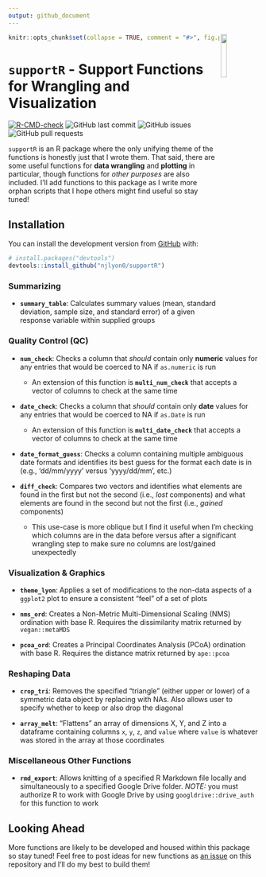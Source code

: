 ```yaml
---
output: github_document
---
```


<!-- README.md is generated from README.Rmd. Please edit that file -->

<img src = "man/figures/supportR_hex.png" align = "right" width = "15%"/>

```r
knitr::opts_chunk$set(collapse = TRUE, comment = "#>", fig.path = "man/figures/README-")
```

# `supportR` - Support Functions for Wrangling and Visualization

<!-- badges: start -->
[![R-CMD-check](https://github.com/njlyon0/supportR/actions/workflows/R-CMD-check.yaml/badge.svg)](https://github.com/njlyon0/supportR/actions/workflows/R-CMD-check.yaml)
![GitHub last commit](https://img.shields.io/github/last-commit/njlyon0/supportR)
![GitHub issues](https://img.shields.io/github/issues-raw/njlyon0/supportR)
![GitHub pull requests](https://img.shields.io/github/issues-pr/njlyon0/supportR)
<!-- badges: end -->

`supportR` is an R package where the only unifying theme of the functions is honestly just that I wrote them. That said, there are some useful functions for **data wrangling** and **plotting** in particular, though functions for *other purposes* are also included. I'll add functions to this package as I write more orphan scripts that I hope others might find useful so stay tuned!

## Installation

You can install the development version from [GitHub](https://github.com/) with:

``` r
# install.packages("devtools")
devtools::install_github("njlyon0/supportR")
```

### Summarizing

- **`summary_table`**: Calculates summary values (mean, standard deviation, sample size, and standard error) of a given response variable within supplied groups

### Quality Control (QC)

- **`num_check`**: Checks a column that *should* contain only **numeric** values for any entries that would be coerced to NA if `as.numeric` is run

    - An extension of this function is **`multi_num_check`** that accepts a vector of columns to check at the same time

- **`date_check`**: Checks a column that *should* contain only **date** values for any entries that would be coerced to NA if `as.Date` is run

    - An extension of this function is **`multi_date_check`** that accepts a vector of columns to check at the same time
    
- **`date_format_guess`**: Checks a column containing multiple ambiguous date formats and identifies its best guess for the format each date is in (e.g., 'dd/mm/yyyy' versus 'yyyy/dd/mm', etc.)

- **`diff_check`**: Compares two vectors and identifies what elements are found in the first but not the second (i.e., *lost* components) and what elements are found in the second but not the first (i.e., *gained* components)

    - This use-case is more oblique but I find it useful when I'm checking which columns are in the data before versus after a significant wrangling step to make sure no columns are lost/gained unexpectedly

### Visualization & Graphics

- **`theme_lyon`**: Applies a set of modifications to the non-data aspects of a `ggplot2` plot to ensure a consistent "feel" of a set of plots

- **`nms_ord`**: Creates a Non-Metric Multi-Dimensional Scaling (NMS) ordination with base R. Requires the dissimilarity matrix returned by `vegan::metaMDS`

- **`pcoa_ord`**: Creates a Principal Coordinates Analysis (PCoA) ordination with base R. Requires the distance matrix returned by `ape::pcoa`

### Reshaping Data

- **`crop_tri`**: Removes the specified "triangle" (either upper or lower) of a symmetric data object by replacing with NAs. Also allows user to specify whether to keep or also drop the diagonal

- **`array_melt`**: "Flattens" an array of dimensions X, Y, and Z into a dataframe containing columns `x`, `y`, `z`, and `value` where `value` is whatever was stored in the array at those coordinates

### Miscellaneous Other Functions

- **`rmd_export`**: Allows knitting of a specified R Markdown file locally and simultaneously to a specified Google Drive folder. *NOTE:* you must authorize R to work with Google Drive by using `googldrive::drive_auth` for this function to work

## Looking Ahead

More functions are likely to be developed and housed within this package so stay tuned! Feel free to post ideas for new functions as [an issue](https://github.com/njlyon0/supportR/issues) on this repository and I'll do my best to build them!
